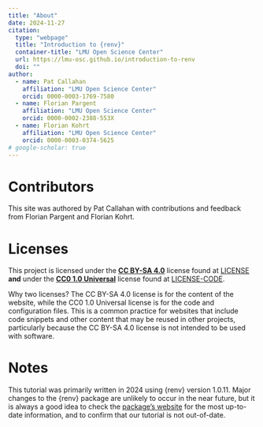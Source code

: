 ```yaml
---
title: "About"
date: 2024-11-27
citation:
  type: "webpage"
  title: "Introduction to {renv}"
  container-title: "LMU Open Science Center"
  url: https://lmu-osc.github.io/introduction-to-renv
  doi: ""
author:
  - name: Pat Callahan
    affiliation: "LMU Open Science Center"
    orcid: 0000-0003-1769-7580
  - name: Florian Pargent
    affiliation: "LMU Open Science Center"
    orcid: 0000-0002-2388-553X
  - name: Florian Kohrt
    affiliation: "LMU Open Science Center"
    orcid: 0000-0003-0374-5625
# google-scholar: true
---
```


# Contributors

This site was authored by Pat Callahan with contributions and feedback from Florian Pargent and Florian Kohrt.

# Licenses

This project is licensed under the **[CC BY-SA 4.0](https://creativecommons.org/licenses/by-sa/4.0/)** license found at [LICENSE](LICENSE.md) **and** under the **[CC0 1.0 Universal](https://creativecommons.org/publicdomain/zero/1.0/)** license found at [LICENSE-CODE](LICENSE-CODE.md).

Why two licenses? The CC BY-SA 4.0 license is for the content of the website, while the CC0 1.0 Universal license is for the code and configuration files. This is a common practice for websites that include code snippets and other content that may be reused in other projects, particularly because the CC BY-SA 4.0 license is not intended to be used with software.

# Notes

This tutorial was primarily written in 2024 using {renv} version 1.0.11. Major changes to the {renv} package are unlikely to occur in the near future, but it is always a good idea to check the [package's website](https://rstudio.github.io/renv/) for the most up-to-date information, and to confirm that our tutorial is not out-of-date. 



